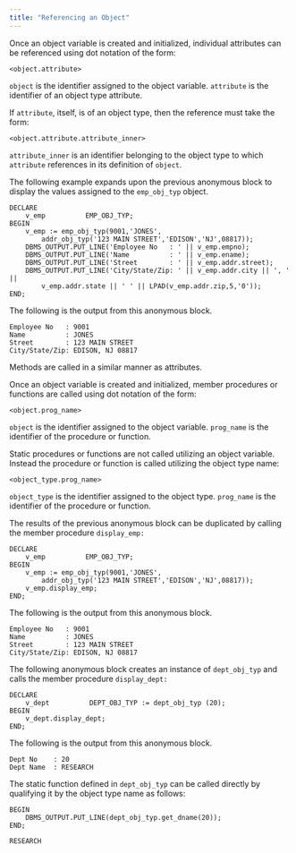 ```yaml
---
title: "Referencing an Object"
---
```


<div id="referencing_an_object" class="registered_link"></div>


Once an object variable is created and initialized, individual attributes can be referenced using dot notation of the form:

``` text
<object.attribute>
```

`object` is the identifier assigned to the object variable. `attribute` is the identifier of an object type attribute.

If `attribute`, itself, is of an object type, then the reference must take the form:

``` text
<object.attribute.attribute_inner>
```

`attribute_inner` is an identifier belonging to the object type to which `attribute` references in its definition of `object`.

The following example expands upon the previous anonymous block to display the values assigned to the `emp_obj_typ` object.

``` text
DECLARE
    v_emp          EMP_OBJ_TYP;
BEGIN
    v_emp := emp_obj_typ(9001,'JONES',
        addr_obj_typ('123 MAIN STREET','EDISON','NJ',08817));
    DBMS_OUTPUT.PUT_LINE('Employee No   : ' || v_emp.empno);
    DBMS_OUTPUT.PUT_LINE('Name          : ' || v_emp.ename);
    DBMS_OUTPUT.PUT_LINE('Street        : ' || v_emp.addr.street);
    DBMS_OUTPUT.PUT_LINE('City/State/Zip: ' || v_emp.addr.city || ', ' ||
        v_emp.addr.state || ' ' || LPAD(v_emp.addr.zip,5,'0'));
END;
```

The following is the output from this anonymous block.

``` text
Employee No   : 9001
Name          : JONES
Street        : 123 MAIN STREET
City/State/Zip: EDISON, NJ 08817
```

Methods are called in a similar manner as attributes.

Once an object variable is created and initialized, member procedures or functions are called using dot notation of the form:

``` text
<object.prog_name>
```

`object` is the identifier assigned to the object variable. `prog_name` is the identifier of the procedure or function.

Static procedures or functions are not called utilizing an object variable. Instead the procedure or function is called utilizing the object type name:

``` text
<object_type.prog_name>
```

`object_type` is the identifier assigned to the object type. `prog_name` is the identifier of the procedure or function.

The results of the previous anonymous block can be duplicated by calling the member procedure `display_emp:`

``` text
DECLARE
    v_emp          EMP_OBJ_TYP;
BEGIN
    v_emp := emp_obj_typ(9001,'JONES',
        addr_obj_typ('123 MAIN STREET','EDISON','NJ',08817));
    v_emp.display_emp;
END;
```

The following is the output from this anonymous block.

``` text
Employee No   : 9001
Name          : JONES
Street        : 123 MAIN STREET
City/State/Zip: EDISON, NJ 08817
```

The following anonymous block creates an instance of `dept_obj_typ` and calls the member procedure `display_dept:`

``` text
DECLARE
    v_dept          DEPT_OBJ_TYP := dept_obj_typ (20);
BEGIN
    v_dept.display_dept;
END;
```

The following is the output from this anonymous block.

``` text
Dept No    : 20
Dept Name  : RESEARCH
```

The static function defined in `dept_obj_typ` can be called directly by qualifying it by the object type name as follows:

``` text
BEGIN
    DBMS_OUTPUT.PUT_LINE(dept_obj_typ.get_dname(20));
END;

RESEARCH
```
